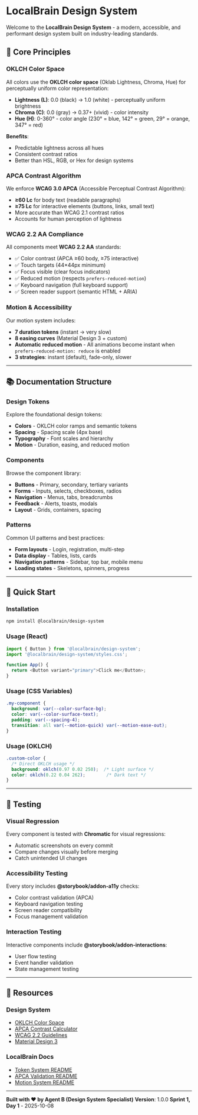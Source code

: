 
<Meta title="Introduction" />

# LocalBrain Design System

Welcome to the **LocalBrain Design System** - a modern, accessible, and performant design system built on industry-leading standards.

## 🎨 Core Principles

### OKLCH Color Space
All colors use the **OKLCH color space** (Oklab Lightness, Chroma, Hue) for perceptually uniform color representation:
- **Lightness (L)**: 0.0 (black) → 1.0 (white) - perceptually uniform brightness
- **Chroma (C)**: 0.0 (gray) → 0.37+ (vivid) - color intensity
- **Hue (H)**: 0-360° - color angle (230° = blue, 142° = green, 29° = orange, 347° = red)

**Benefits**:
- Predictable lightness across all hues
- Consistent contrast ratios
- Better than HSL, RGB, or Hex for design systems

### APCA Contrast Algorithm
We enforce **WCAG 3.0 APCA** (Accessible Perceptual Contrast Algorithm):
- **≥60 Lc** for body text (readable paragraphs)
- **≥75 Lc** for interactive elements (buttons, links, small text)
- More accurate than WCAG 2.1 contrast ratios
- Accounts for human perception of lightness

### WCAG 2.2 AA Compliance
All components meet **WCAG 2.2 AA** standards:
- ✅ Color contrast (APCA ≥60 body, ≥75 interactive)
- ✅ Touch targets (44×44px minimum)
- ✅ Focus visible (clear focus indicators)
- ✅ Reduced motion (respects `prefers-reduced-motion`)
- ✅ Keyboard navigation (full keyboard support)
- ✅ Screen reader support (semantic HTML + ARIA)

### Motion & Accessibility
Our motion system includes:
- **7 duration tokens** (instant → very slow)
- **8 easing curves** (Material Design 3 + custom)
- **Automatic reduced motion** - All animations become instant when `prefers-reduced-motion: reduce` is enabled
- **3 strategies**: instant (default), fade-only, slower

---

## 📚 Documentation Structure

### Design Tokens
Explore the foundational design tokens:
- **Colors** - OKLCH color ramps and semantic tokens
- **Spacing** - Spacing scale (4px base)
- **Typography** - Font scales and hierarchy
- **Motion** - Duration, easing, and reduced motion

### Components
Browse the component library:
- **Buttons** - Primary, secondary, tertiary variants
- **Forms** - Inputs, selects, checkboxes, radios
- **Navigation** - Menus, tabs, breadcrumbs
- **Feedback** - Alerts, toasts, modals
- **Layout** - Grids, containers, spacing

### Patterns
Common UI patterns and best practices:
- **Form layouts** - Login, registration, multi-step
- **Data display** - Tables, lists, cards
- **Navigation patterns** - Sidebar, top bar, mobile menu
- **Loading states** - Skeletons, spinners, progress

---

## 🚀 Quick Start

### Installation
```bash
npm install @localbrain/design-system
```

### Usage (React)
```typescript
import { Button } from '@localbrain/design-system';
import '@localbrain/design-system/styles.css';

function App() {
  return <Button variant="primary">Click me</Button>;
}
```

### Usage (CSS Variables)
```css
.my-component {
  background: var(--color-surface-bg);
  color: var(--color-surface-text);
  padding: var(--spacing-4);
  transition: all var(--motion-quick) var(--motion-ease-out);
}
```

### Usage (OKLCH)
```css
.custom-color {
  /* Direct OKLCH usage */
  background: oklch(0.97 0.02 250);  /* Light surface */
  color: oklch(0.22 0.04 262);        /* Dark text */
}
```

---

## 🧪 Testing

### Visual Regression
Every component is tested with **Chromatic** for visual regressions:
- Automatic screenshots on every commit
- Compare changes visually before merging
- Catch unintended UI changes

### Accessibility Testing
Every story includes **@storybook/addon-a11y** checks:
- Color contrast validation (APCA)
- Keyboard navigation testing
- Screen reader compatibility
- Focus management validation

### Interaction Testing
Interactive components include **@storybook/addon-interactions**:
- User flow testing
- Event handler validation
- State management testing

---

## 📖 Resources

### Design System
- [OKLCH Color Space](https://oklch.com/)
- [APCA Contrast Calculator](https://www.myndex.com/APCA/)
- [WCAG 2.2 Guidelines](https://www.w3.org/WAI/WCAG22/quickref/)
- [Material Design 3](https://m3.material.io/)

### LocalBrain Docs
- [Token System README](../tokens/README.md)
- [APCA Validation README](../apca/README.md)
- [Motion System README](../motion/README.md)

---

**Built with ❤️ by Agent B (Design System Specialist)**
**Version**: 1.0.0
**Sprint 1, Day 1** - 2025-10-08
